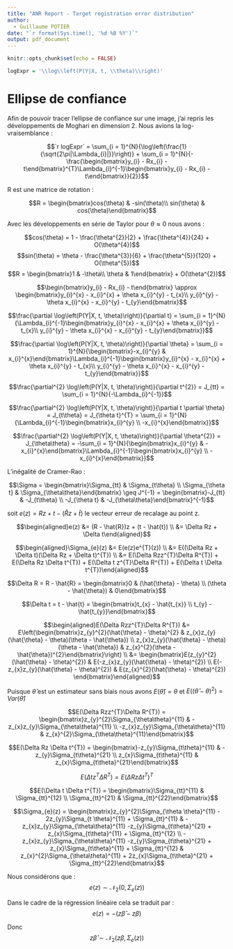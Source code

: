 ```yaml
---
title: "ANR Report - Target registration error distribution"
author:
  - Guillaume POTIER
date: "`r format(Sys.time(), '%d %B %Y')`"
output: pdf_document
---
```


```r
knitr::opts_chunk$set(echo = FALSE)
```

```r
logExpr = '\\log\\left(P(Y|X, t, \\theta)\\right)'
```

# Ellipse de confiance
Afin de pouvoir tracer l'ellipse de confiance sur une image, j'ai repris les développements de Moghari en dimension 2. Nous avions la log-vraisemblance :

$$`r logExpr` = \sum_{i = 1}^{N}{\log\left(\frac{1}{\sqrt{2\pi|\Lambda_{i}|}}\right)} + \sum_{i = 1}^{N}{-\frac{\begin{bmatrix}y_{i} - Rx_{i} - t\end{bmatrix}^{T}\Lambda_{i}^{-1}\begin{bmatrix}y_{i} - Rx_{i} - t\end{bmatrix}}{2}}$$

R est une matrice de rotation :

$$R =  \begin{bmatrix}cos(\theta) & -sin(\theta)\\ sin(\theta) & cos(\theta)\end{bmatrix}$$

Avec les développements en série de Taylor pour $\theta \approx 0$ nous avons :

$$cos(\theta) = 1 - \frac{\theta^{2}}{2} + \frac{\theta^{4}}{24} + O(\theta^{4})$$
$$sin(\theta) = \theta - \frac{\theta^{3}}{6} + \frac{\theta^{5}}{120} + O(\theta^{5})$$
$$R = \begin{bmatrix}1 & -\theta\\ \theta & 1\end{bmatrix} + O(\theta^{2})$$

$$\begin{bmatrix}y_{i} - Rx_{i} - t\end{bmatrix} \approx \begin{bmatrix}y_{i}^{x} - x_{i}^{x} + \theta x_{i}^{y} - t_{x}\\ y_{i}^{y} - \theta x_{i}^{x} - x_{i}^{y} - t_{y}\end{bmatrix}$$

$$\frac{\partial \log\left(P(Y|X, t, \theta)\right)}{\partial t} = \sum_{i = 1}^{N}{\Lambda_{i}^{-1}\begin{bmatrix}y_{i}^{x} - x_{i}^{x} + \theta x_{i}^{y} - t_{x}\\ y_{i}^{y} - \theta x_{i}^{x} - x_{i}^{y} - t_{y}\end{bmatrix}}$$

$$\frac{\partial \log\left(P(Y|X, t, \theta)\right)}{\partial \theta} = \sum_{i = 1}^{N}{\begin{bmatrix}-x_{i}^{y} & x_{i}^{x}\end{bmatrix}\Lambda_{i}^{-1}\begin{bmatrix}y_{i}^{x} - x_{i}^{x} + \theta x_{i}^{y} - t_{x}\\ y_{i}^{y} - \theta x_{i}^{x} - x_{i}^{y} - t_{y}\end{bmatrix}}$$

$$\frac{\partial^{2} \log\left(P(Y|X, t, \theta)\right)}{\partial t^{2}} = J_{tt} = \sum_{i = 1}^{N}{-\Lambda_{i}^{-1}}$$

$$\frac{\partial^{2} \log\left(P(Y|X, t, \theta)\right)}{\partial t \partial \theta} = J_{t\theta} = J_{\theta t}^{T} = \sum_{i = 1}^{N}{\Lambda_{i}^{-1}\begin{bmatrix}x_{i}^{y} \\ -x_{i}^{x}\end{bmatrix}}$$

$$\frac{\partial^{2} \log\left(P(Y|X, t, \theta)\right)}{\partial \theta^{2}} = J_{\theta\theta} = -\sum_{i = 1}^{N}{\begin{bmatrix}x_{i}^{y} & -x_{i}^{x}\end{bmatrix}\Lambda_{i}^{-1}\begin{bmatrix}x_{i}^{y} \\ -x_{i}^{x}\end{bmatrix}}$$

L'inégalité de Cramer-Rao :

$$\Sigma = \begin{bmatrix}\Sigma_{tt} & \Sigma_{t\theta} \\ \Sigma_{\theta t} & \Sigma_{\theta\theta}\end{bmatrix} \geq J^{-1} = \begin{bmatrix}-J_{tt} & -J_{t\theta} \\ -J_{\theta t} & -J_{\theta\theta}\end{bmatrix}^{-1}$$

soit $e(z) = Rz + t - (\hat{R}z + \hat{t})$ le vecteur erreur de recalage au point z.

$$\begin{aligned}e(z) &= (R - \hat{R})z + (t - \hat{t}) \\ &= \Delta Rz + \Delta t\end{aligned}$$

$$\begin{aligned}\Sigma_{e}(z) &= E(e(z)e^{T}(z)) \\ &= E((\Delta Rz + \Delta t)(\Delta Rz + \Delta t)^{T}) \\ &= E(\Delta Rzz^{T}\Delta R^{T}) + E(\Delta Rz \Delta t^{T}) + E(\Delta t z^{T}\Delta R^{T}) + E(\Delta t \Delta t^{T})\end{aligned}$$

$$\Delta R = R - \hat{R} = \begin{bmatrix}0 & (\hat{\theta} - \theta) \\ (\theta - \hat{\theta}) & 0\end{bmatrix}$$

$$\Delta t = t - \hat{t} = \begin{bmatrix}t_{x} - \hat{t_{x}} \\ t_{y} - \hat{t_{y}}\end{bmatrix}$$

$$\begin{aligned}E(\Delta Rzz^{T}\Delta R^{T}) &= E\left(\begin{bmatrix}z_{y}^{2}(\hat{\theta} - \theta)^{2} & z_{x}z_{y}(\hat{\theta} - \theta)(\theta - \hat{\theta}) \\ z_{x}z_{y}(\hat{\theta} - \theta)(\theta - \hat{\theta}) & z_{x}^{2}(\theta - \hat{\theta})^{2}\end{bmatrix}\right) \\ &= \begin{bmatrix}E(z_{y}^{2}(\hat{\theta} - \theta)^{2}) & E(-z_{x}z_{y}(\hat{\theta} - \theta)^{2}) \\ E(-z_{x}z_{y}(\hat{\theta} - \theta)^{2}) & E(z_{x}^{2}(\hat{\theta} - \theta)^{2}) \end{bmatrix}\end{aligned}$$

Puisque $\hat{\theta}$ est un estimateur sans biais nous avons $E(\hat{\theta}) = \theta$ et $E((\hat{\theta} - \theta)^{2}) = Var(\hat{\theta})$

$$E(\Delta Rzz^{T}\Delta R^{T}) = \begin{bmatrix}z_{y}^{2}\Sigma_{\theta\theta}^{11} & -z_{x}z_{y}\Sigma_{\theta\theta}^{11} \\ -z_{x}z_{y}\Sigma_{\theta\theta}^{11} & z_{x}^{2}\Sigma_{\theta\theta}^{11}\end{bmatrix}$$

$$E(\Delta Rz \Delta t^{T}) = \begin{bmatrix}-z_{y}\Sigma_{t\theta}^{11} & -z_{y}\Sigma_{t\theta}^{21} \\ z_{x}\Sigma_{t\theta}^{11} & z_{x}\Sigma_{t\theta}^{21}\end{bmatrix}$$

$$E(\Delta t z^{T}\Delta R^{T}) = E(\Delta Rz \Delta t^{T})^{T}$$

$$E(\Delta t \Delta t^{T}) = \begin{bmatrix}\Sigma_{tt}^{11} & \Sigma_{tt}^{12} \\ \Sigma_{tt}^{21} & \Sigma_{tt}^{22}\end{bmatrix}$$

$$\Sigma_{e}(z) = \begin{bmatrix}z_{y}^{2}\Sigma_{\theta \theta}^{11} - 2z_{y}\Sigma_{t \theta}^{11} + \Sigma_{tt}^{11} & -z_{x}z_{y}\Sigma_{\theta\theta}^{11} -z_{y}\Sigma_{t\theta}^{21} + z_{x}\Sigma_{t\theta}^{11} + \Sigma_{tt}^{12} \\ -z_{x}z_{y}\Sigma_{\theta\theta}^{11} -z_{y}\Sigma_{t\theta}^{21} + z_{x}\Sigma_{t\theta}^{11} + \Sigma_{tt}^{12} & z_{x}^{2}\Sigma_{\theta\theta}^{11} + 2z_{x}\Sigma_{t\theta}^{21} + \Sigma_{tt}^{22}\end{bmatrix}$$

Nous considérons que :
$$e(z) \sim \mathcal{N}_{2}(0, \Sigma_{e}(z))$$

Dans le cadre de la régression linéaire cela se traduit par :
$$e(z) = -(z\hat{\beta} - z\beta)$$

Donc
$$z\hat{\beta} \sim \mathcal{N}_{2}(z\beta, \Sigma_{e}(z))$$
